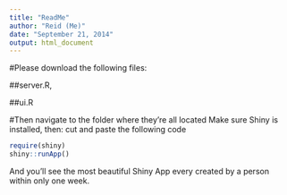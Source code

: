```yaml
---
title: "ReadMe"
author: "Reid (Me)"
date: "September 21, 2014"
output: html_document
---
```

#Please download the following files: 

##server.R, 

##ui.R

#Then navigate to the folder where they're all located
Make sure Shiny is installed, then:
cut and paste the following code
````r
require(shiny)
shiny::runApp()
````

And you'll see the most beautiful Shiny App every created by a person within only one week. 
